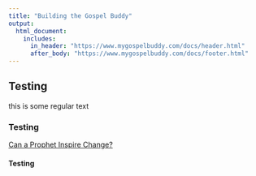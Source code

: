 ```yaml
---
title: "Building the Gospel Buddy"
output:
  html_document:
    includes:
      in_header: "https://www.mygospelbuddy.com/docs/header.html"
      after_body: "https://www.mygospelbuddy.com/docs/footer.html"
---
```


## Testing

this is some regular text 


### Testing

[Can a Prophet Inspire Change?](https://kameronyork.com/projects/conference/inspire-change.html)

#### Testing
